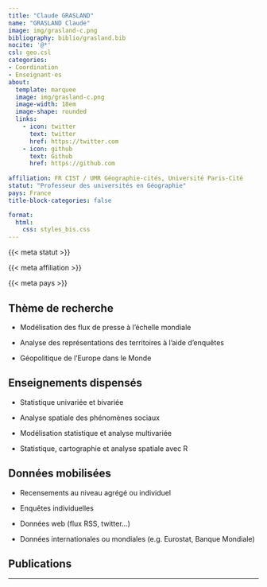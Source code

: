 ```yaml
---
title: "Claude GRASLAND"
name: "GRASLAND Claude"
image: img/grasland-c.png
bibliography: biblio/grasland.bib
nocite: '@*'
csl: geo.csl
categories: 
- Coordination
- Enseignant·es
about:
  template: marquee
  image: img/grasland-c.png
  image-width: 18em
  image-shape: rounded
  links:
    - icon: twitter
      text: twitter
      href: https://twitter.com
    - icon: github
      text: Github
      href: https://github.com
      
affiliation: FR CIST / UMR Géographie-cités, Université Paris-Cité 
statut: "Professeur des universités en Géographie"
pays: France
title-block-categories: false

format:
  html: 
    css: styles_bis.css
---
```


::: {#profil}
::: {#statut}
{{< meta statut >}}
:::

::: {#affiliation}
{{< meta affiliation >}}
:::

::: {#pays}
<i class="bi bi-globe2"></i> {{< meta pays >}}\
:::
:::

## <i class="bi bi-ui-checks-grid"></i> Thème de recherche

::: {#liste}
-   Modélisation des flux de presse à l'échelle mondiale

-   Analyse des représentations des territoires à l'aide d'enquêtes

-   Géopolitique de l'Europe dans le Monde
:::

## <i class="bi bi-person-video3"></i> Enseignements dispensés

<div>

-   Statistique univariée et bivariée

-   Analyse spatiale des phénomènes sociaux

-   Modélisation statistique et analyse multivariée

-   Statistique, cartographie et analyse spatiale avec R

</div>

## <i class="bi bi-clipboard-data"></i> Données mobilisées

-   Recensements au niveau agrégé ou individuel

-   Enquêtes individuelles

-   Données web (flux RSS, twitter...)

-   Données internationales ou mondiales (e.g. Eurostat, Banque Mondiale)

## <i class="bi bi-file-earmark-text"></i> Publications

::: {#refs}
:::

------------------------------------------------------------------------
